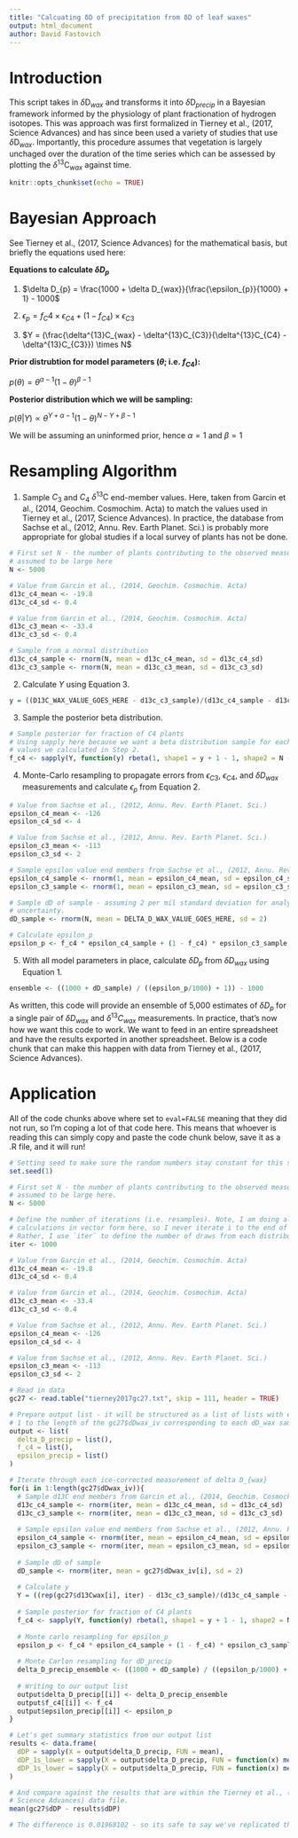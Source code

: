 ```yaml
---
title: "Calcuating δD of precipitation from δD of leaf waxes"
output: html_document
author: David Fastovich
---
```


# Introduction

This script takes in $\delta\mathrm{D}_{wax}$ and transforms it into  $\delta\mathrm{D}_{precip}$ in a Bayesian framework informed by the physiology of plant fractionation of hydrogen isotopes. This was approach was first formalized in Tierney et al., (2017, Science Advances) and has since been used a variety of studies that use $\delta\mathrm{D}_{wax}$. Importantly, this procedure assumes that vegetation is largely unchaged over the duration of the time series which can be assessed by plotting the  $\delta^{13}\mathrm{C}_{wax}$ against time.

```r
knitr::opts_chunk$set(echo = TRUE)
```

# Bayesian Approach

See Tierney et al.,  (2017, Science Advances) for the mathematical basis, but briefly the equations used here:

**Equations to calculate $\delta D_{p}$**

(1) $\delta D_{p} = \frac{1000 + \delta D_{wax}}{\frac{\epsilon_{p}}{1000} + 1} - 1000$

(2) $\epsilon_{p} = f_C4 \times \epsilon_{C4} + (1 - f_{C4}) \times \epsilon_{C3}$

(3) $Y = (\frac{\delta^{13}C_{wax} - \delta^{13}C_{C3}}{\delta^{13}C_{C4} - \delta^{13}C_{C3}}) \times N$

**Prior distrubtion for model parameters ($\theta$; i.e. $f_{C4}$):**

$p(\theta) = \theta^{\alpha - 1}(1 - \theta)^{\beta - 1}$

**Posterior distribution which we will be sampling:**

$p(\theta | Y) \propto \theta^{Y + \alpha - 1} (1 - \theta)^{N - Y + \beta - 1}$

We will be assuming an uninformed prior, hence $\alpha = 1$ and $\beta = 1$

# Resampling Algorithm

1. Sample $C_3$ and $C_4$ $\delta^{13}\mathrm{C}$ end-member values. Here, taken from Garcin et al., (2014, Geochim. Cosmochim. Acta) to match the values used in Tierney et al., (2017, Science Advances). In practice, the database from Sachse et al., (2012, Annu. Rev. Earth Planet. Sci.) is probably more appropriate for global studies if a local survey of plants has not be done.

```r
# First set N - the number of plants contributing to the observed measurement,
# assumed to be large here
N <- 5000

# Value from Garcin et al., (2014, Geochim. Cosmochim. Acta)
d13c_c4_mean <- -19.8
d13c_c4_sd <- 0.4

# Value from Garcin et al., (2014, Geochim. Cosmochim. Acta)
d13c_c3_mean <- -33.4
d13c_c3_sd <- 0.4

# Sample from a normal distribution
d13c_c4_sample <- rnorm(N, mean = d13c_c4_mean, sd = d13c_c4_sd)
d13c_c3_sample <- rnorm(N, mean = d13c_c3_mean, sd = d13c_c3_sd)
```

2. Calculate $Y$ using Equation 3.

```r
y = ((D13C_WAX_VALUE_GOES_HERE - d13c_c3_sample)/(d13c_c4_sample - d13c_c3_sample)) * N
```

3. Sample the posterior beta distribution.

```r
# Sample posterior for fraction of C4 plants
# Using sapply here because we want a beta distribution sample for each of the N
# values we calculated in Step 2.
f_c4 <- sapply(Y, function(y) rbeta(1, shape1 = y + 1 - 1, shape2 = N - y + 1 - 1))
```

4. Monte-Carlo resampling to propagate errors from $\epsilon_{C3}$, $\epsilon_{C4}$, and $\delta D_{wax}$ measurements and calculate $\epsilon_{p}$ from Equation 2.

```r
# Value from Sachse et al., (2012, Annu. Rev. Earth Planet. Sci.)
epsilon_c4_mean <- -126
epsilon_c4_sd <- 4

# Value from Sachse et al., (2012, Annu. Rev. Earth Planet. Sci.)
epsilon_c3_mean <- -113
epsilon_c3_sd <- 2

# Sample epsilon value end members from Sachse et al., (2012, Annu. Rev. Earth Planet. Sci.)
epsilon_c4_sample <- rnorm(1, mean = epsilon_c4_mean, sd = epsilon_c4_sd)
epsilon_c3_sample <- rnorm(1, mean = epsilon_c3_mean, sd = epsilon_c3_sd)

# Sample dD of sample - assuming 2 per mil standard deviation for analytical
# uncertainty.
dD_sample <- rnorm(N, mean = DELTA_D_WAX_VALUE_GOES_HERE, sd = 2)

# Calculate epsilon_p
epsilon_p <- f_c4 * epsilon_c4_sample + (1 - f_c4) * epsilon_c3_sample
```

5. With all model parameters in place, calculate $\delta D_{p}$ from $\delta D_{wax}$ using Equation 1.

```r
ensemble <- ((1000 + dD_sample) / ((epsilon_p/1000) + 1)) - 1000
```

As written, this code will provide an ensemble of 5,000 estimates of $\delta D_{p}$ for a single pair of $\delta D_{wax}$ and $\delta^{13}C_{wax}$ measurements. In practice, that's now how we want this code to work. We want to feed in an entire spreadsheet and have the results exported in another spreadsheet. Below is a code chunk that can make this happen with data from Tierney et al., (2017, Science Advances).

# Application

All of the code chunks above where set to `eval=FALSE` meaning that they did not run, so I'm coping a lot of that code here. This means that whoever is reading this can simply copy and paste the code chunk below, save it as a .R file, and it will run!

```r
# Setting seed to make sure the random numbers stay constant for this script
set.seed(1)

# First set N - the number of plants contributing to the observed measurement,
# assumed to be large here.
N <- 5000

# Define the number of iterations (i.e. resamples). Note, I am doing all
# calculations in vector form here, so I never iterate i to the end of iter.
# Rather, I use `iter` to define the number of draws from each distribution
iter <- 1000

# Value from Garcin et al., (2014, Geochim. Cosmochim. Acta)
d13c_c4_mean <- -19.8
d13c_c4_sd <- 0.4

# Value from Garcin et al., (2014, Geochim. Cosmochim. Acta)
d13c_c3_mean <- -33.4
d13c_c3_sd <- 0.4

# Value from Sachse et al., (2012, Annu. Rev. Earth Planet. Sci.)
epsilon_c4_mean <- -126
epsilon_c4_sd <- 4

# Value from Sachse et al., (2012, Annu. Rev. Earth Planet. Sci.)
epsilon_c3_mean <- -113
epsilon_c3_sd <- 2

# Read in data
gc27 <- read.table("tierney2017gc27.txt", skip = 111, header = TRUE)

# Prepare output list - it will be structured as a list of lists with entries
# 1 to the length of the gc27$dDwax_iv corresponding to each dD_wax sample.
output <- list(
  delta_D_precip = list(),
  f_c4 = list(),
  epsilon_precip = list()
)

# Iterate through each ice-corrected measurement of delta D_{wax}
for(i in 1:length(gc27$dDwax_iv)){
  # Sample d13C end members from Garcin et al., (2014, Geochim. Cosmochim. Acta)
  d13c_c4_sample <- rnorm(iter, mean = d13c_c4_mean, sd = d13c_c4_sd)
  d13c_c3_sample <- rnorm(iter, mean = d13c_c3_mean, sd = d13c_c3_sd)
  
  # Sample epsilon value end members from Sachse et al., (2012, Annu. Rev. Earth Planet. Sci.)
  epsilon_c4_sample <- rnorm(iter, mean = epsilon_c4_mean, sd = epsilon_c4_sd)
  epsilon_c3_sample <- rnorm(iter, mean = epsilon_c3_mean, sd = epsilon_c3_sd)
  
  # Sample dD of sample
  dD_sample <- rnorm(iter, mean = gc27$dDwax_iv[i], sd = 2)
  
  # Calculate y
  Y = ((rep(gc27$d13Cwax[i], iter) - d13c_c3_sample)/(d13c_c4_sample - d13c_c3_sample)) * N
  
  # Sample posterior for fraction of C4 plants
  f_c4 <- sapply(Y, function(y) rbeta(1, shape1 = y + 1 - 1, shape2 = N - y + 1 - 1))
  
  # Monte carlo resampling for epsilon_p
  epsilon_p <- f_c4 * epsilon_c4_sample + (1 - f_c4) * epsilon_c3_sample
  
  # Monte Carlon resampling for dD_precip
  delta_D_precip_ensemble <- ((1000 + dD_sample) / ((epsilon_p/1000) + 1)) - 1000
  
  # Writing to our output list
  output$delta_D_precip[[i]] <- delta_D_precip_ensemble
  output$f_c4[[i]] <- f_c4
  output$epsilon_precip[[i]] <- epsilon_p
}

# Let's get summary statistics from our output list
results <- data.frame(
  dDP = sapply(X = output$delta_D_precip, FUN = mean),
  dDP_1s_lower = sapply(X = output$delta_D_precip, FUN = function(x) mean(x) - sd(x)),
  dDP_1s_lower = sapply(X = output$delta_D_precip, FUN = function(x) mean(x) + sd(x))
)

# And compare against the results that are within the Tierney et al., (2017, 
# Science Advances) data file.
mean(gc27$dDP - results$dDP)

# The difference is 0.01968102 - so its safe to say we've replicated the results
```
